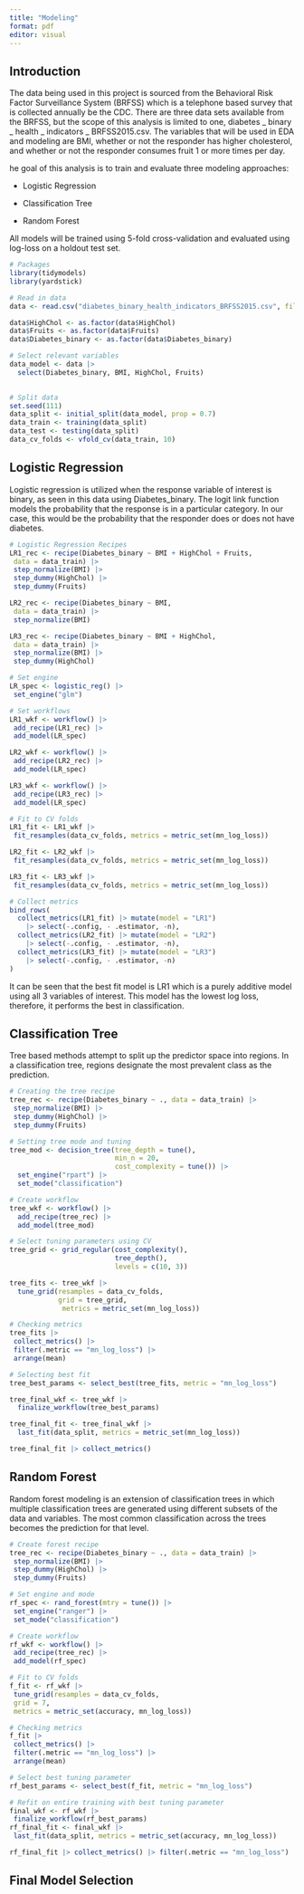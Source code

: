 ```yaml
---
title: "Modeling"
format: pdf
editor: visual
---
```


## Introduction

The data being used in this project is sourced from the Behavioral Risk Factor Surveillance System (BRFSS) which is a telephone based survey that is collected annually be the CDC. There are three data sets available from the BRFSS, but the scope of this analysis is limited to one, diabetes \_ binary \_ health \_ indicators \_ BRFSS2015.csv. The variables that will be used in EDA and modeling are BMI, whether or not the responder has higher cholesterol, and whether or not the responder consumes fruit 1 or more times per day.

he goal of this analysis is to train and evaluate three modeling approaches:

-   Logistic Regression

-   Classification Tree

-   Random Forest

All models will be trained using 5-fold cross-validation and evaluated using log-loss on a holdout test set.

```r
# Packages 
library(tidymodels)
library(yardstick)

# Read in data
data <- read.csv("diabetes_binary_health_indicators_BRFSS2015.csv", fileEncoding = "latin1")

data$HighChol <- as.factor(data$HighChol)
data$Fruits <- as.factor(data$Fruits)
data$Diabetes_binary <- as.factor(data$Diabetes_binary)

# Select relevant variables
data_model <- data |>
  select(Diabetes_binary, BMI, HighChol, Fruits)

  
# Split data 
set.seed(111)
data_split <- initial_split(data_model, prop = 0.7)
data_train <- training(data_split)
data_test <- testing(data_split)
data_cv_folds <- vfold_cv(data_train, 10)

```

## Logistic Regression

Logistic regression is utilized when the response variable of interest is binary, as seen in this data using Diabetes_binary. The logit link function models the probability that the response is in a particular category. In our case, this would be the probability that the responder does or does not have diabetes.

```r
# Logistic Regression Recipes
LR1_rec <- recipe(Diabetes_binary ~ BMI + HighChol + Fruits,
 data = data_train) |>
 step_normalize(BMI) |>
 step_dummy(HighChol) |>
 step_dummy(Fruits)

LR2_rec <- recipe(Diabetes_binary ~ BMI,
 data = data_train) |>
 step_normalize(BMI)

LR3_rec <- recipe(Diabetes_binary ~ BMI + HighChol,
 data = data_train) |>
 step_normalize(BMI) |>
 step_dummy(HighChol)

# Set engine
LR_spec <- logistic_reg() |>
 set_engine("glm")

# Set workflows
LR1_wkf <- workflow() |>
 add_recipe(LR1_rec) |>
 add_model(LR_spec)

LR2_wkf <- workflow() |>
 add_recipe(LR2_rec) |>
 add_model(LR_spec)

LR3_wkf <- workflow() |>
 add_recipe(LR3_rec) |>
 add_model(LR_spec)

# Fit to CV folds 
LR1_fit <- LR1_wkf |>
 fit_resamples(data_cv_folds, metrics = metric_set(mn_log_loss))

LR2_fit <- LR2_wkf |>
 fit_resamples(data_cv_folds, metrics = metric_set(mn_log_loss))

LR3_fit <- LR3_wkf |>
 fit_resamples(data_cv_folds, metrics = metric_set(mn_log_loss))

# Collect metrics
bind_rows(
  collect_metrics(LR1_fit) |> mutate(model = "LR1") 
    |> select(-.config, - .estimator, -n),
  collect_metrics(LR2_fit) |> mutate(model = "LR2")
    |> select(-.config, - .estimator, -n),
  collect_metrics(LR3_fit) |> mutate(model = "LR3")
    |> select(-.config, - .estimator, -n)
)
```

It can be seen that the best fit model is LR1 which is a purely additive model using all 3 variables of interest. This model has the lowest log loss, therefore, it performs the best in classification.

## Classification Tree

Tree based methods attempt to split up the predictor space into regions. In a classification tree, regions designate the most prevalent class as the prediction.

```r
# Creating the tree recipe 
tree_rec <- recipe(Diabetes_binary ~ ., data = data_train) |>
 step_normalize(BMI) |>
 step_dummy(HighChol) |>
 step_dummy(Fruits)

# Setting tree mode and tuning 
tree_mod <- decision_tree(tree_depth = tune(),
                          min_n = 20,
                          cost_complexity = tune()) |>
  set_engine("rpart") |>
  set_mode("classification")

# Create workflow
tree_wkf <- workflow() |>
  add_recipe(tree_rec) |>
  add_model(tree_mod)

# Select tuning parameters using CV
tree_grid <- grid_regular(cost_complexity(),
                          tree_depth(),
                          levels = c(10, 3))

tree_fits <- tree_wkf |> 
  tune_grid(resamples = data_cv_folds,
            grid = tree_grid,
             metrics = metric_set(mn_log_loss))

# Checking metrics
tree_fits |>
 collect_metrics() |>
 filter(.metric == "mn_log_loss") |>
 arrange(mean)

# Selecting best fit
tree_best_params <- select_best(tree_fits, metric = "mn_log_loss")

tree_final_wkf <- tree_wkf |>
  finalize_workflow(tree_best_params)

tree_final_fit <- tree_final_wkf |>
  last_fit(data_split, metrics = metric_set(mn_log_loss))

tree_final_fit |> collect_metrics()
```
## Random Forest
Random forest modeling is an extension of classification trees in which multiple classification trees are generated using different subsets of the data and variables. The most common classification across the trees becomes the prediction for that level. 
```r
# Create forest recipe
tree_rec <- recipe(Diabetes_binary ~ ., data = data_train) |>
 step_normalize(BMI) |>
 step_dummy(HighChol) |>
 step_dummy(Fruits)

# Set engine and mode
rf_spec <- rand_forest(mtry = tune()) |>
 set_engine("ranger") |>
 set_mode("classification")

# Create workflow
rf_wkf <- workflow() |>
 add_recipe(tree_rec) |>
 add_model(rf_spec)

# Fit to CV folds
f_fit <- rf_wkf |>
 tune_grid(resamples = data_cv_folds,
 grid = 7,
 metrics = metric_set(accuracy, mn_log_loss))

# Checking metrics
f_fit |>
 collect_metrics() |>
 filter(.metric == "mn_log_loss") |>
 arrange(mean)

# Select best tuning parameter
rf_best_params <- select_best(f_fit, metric = "mn_log_loss")

# Refit on entire training with best tuning parameter
final_wkf <- rf_wkf |>
 finalize_workflow(rf_best_params)
rf_final_fit <- final_wkf |>
 last_fit(data_split, metrics = metric_set(accuracy, mn_log_loss))

rf_final_fit |> collect_metrics() |> filter(.metric == "mn_log_loss")
```
## Final Model Selection


